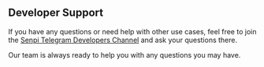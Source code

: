 ## Developer Support

If you have any questions or need help with other use cases, feel free to join the [Senpi Telegram Developers Channel](https://t.me/+QVjX1VPh3SpmNjMx) and ask your questions there.

Our team is always ready to help you with any questions you may have.
